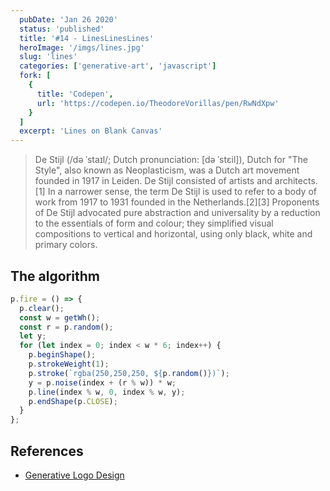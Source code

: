 ```yaml
---
  pubDate: 'Jan 26 2020'
  status: 'published'
  title: '#14 - LinesLinesLines'
  heroImage: '/imgs/lines.jpg'
  slug: 'lines'
  categories: ['generative-art', 'javascript']
  fork: [
    {
      title: 'Codepen',
      url: 'https://codepen.io/TheodoreVorillas/pen/RwNdXpw'
    }
  ]
  excerpt: 'Lines on Blank Canvas'
---
```


> De Stijl (/də ˈstaɪl/; Dutch pronunciation: [də ˈstɛil]), Dutch for "The Style", also known as Neoplasticism, was a Dutch art movement founded in 1917 in Leiden. De Stijl consisted of artists and architects.[1] In a narrower sense, the term De Stijl is used to refer to a body of work from 1917 to 1931 founded in the Netherlands.[2][3] Proponents of De Stijl advocated pure abstraction and universality by a reduction to the essentials of form and colour; they simplified visual compositions to vertical and horizontal, using only black, white and primary colors.

## The algorithm

```javascript title="LinesLinesLines.js"
p.fire = () => {
  p.clear();
  const w = getWh();
  const r = p.random();
  let y;
  for (let index = 0; index < w * 6; index++) {
    p.beginShape();
    p.strokeWeight(1);
    p.stroke(`rgba(250,250,250, ${p.random()})`);
    y = p.noise(index + (r % w)) * w;
    p.line(index % w, 0, index % w, y);
    p.endShape(p.CLOSE);
  }
};
```

## References

- [Generative Logo Design](https://components.ai/notes/logo)
